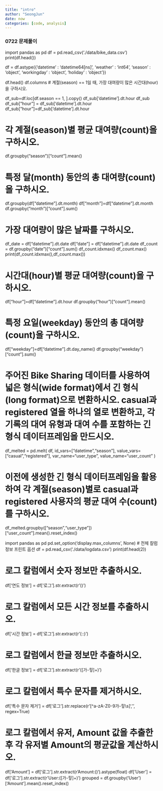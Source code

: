 ```yaml
---
title: "intro"
author: "SeongJun"
date: now
categories: [code, analysis]
---
```


### 0722 문제풀이

import pandas as pd
df = pd.read_csv('./data/bike_data.csv')
print(df.head())

df = df.astype({'datetime' : 'datetime64[ns]', 'weather' : 'int64', 
                'season' : 'object', 'workingday' : 'object', 
                'holiday' : 'object'})

df.head()
df.columns
# 계절(season) == 1일 때, 가장 대여량이 많은 시간대(hour)을 구하시오.

df_sub=df.loc[df.season == 1, ].copy()
df_sub['datetime'].dt.hour
df_sub
df_sub["hour"] = df_sub['datetime'].dt.hour
df_sub["hour"]=df_sub['datetime'].dt.hour


# 각 계절(season)별 평균 대여량(count)을 구하시오.
df.groupby("season")["count"].mean()


# 특정 달(month) 동안의 총 대여량(count)을 구하시오.
df.groupby(df["datetime"].dt.month)
df["month"]=df["datetime"].dt.month
df.groupby("month")["count"].sum()


# 가장 대여량이 많은 날짜를 구하시오.

df_date = df["datetime"].dt.date
df["date"] = df["datetime"].dt.date 
df_count = df.groupby("date")["count"].sum()
df_count.idxmax()
df_count.max()
print(df_count.idxmax(),df_count.max())


# 시간대(hour)별 평균 대여량(count)을 구하시오.
df["hour"]=df["datetime"].dt.hour
df.groupby("hour")["count"].mean()

# 특정 요일(weekday) 동안의 총 대여량(count)을 구하시오.
df["weekday"]=df["datetime"].dt.day_name()
df.groupby("weekday")["count"].sum()


# 주어진 Bike Sharing 데이터를 사용하여 넓은 형식(wide format)에서 긴 형식(long format)으로 변환하시오. casual과 registered 열을 하나의 열로 변환하고, 각 기록의 대여 유형과 대여 수를 포함하는 긴 형식 데이터프레임을 만드시오.
df_melted = pd.melt(
    df,
    id_vars=["datetime","season"],
    value_vars=["casual","registered"],
    var_name="user_type",
    value_name="user_count"
)


# 이전에 생성한 긴 형식 데이터프레임을 활용하여 각 계절(season)별로 casual과 registered 사용자의 평균 대여 수(count)를 구하시오.

df_melted.groupby(["season","user_type"])["user_count"].mean().reset_index()



import pandas as pd
pd.set_option('display.max_columns', None) 
# 전체 칼럼 정보 프린트 옵션
df = pd.read_csv('./data/logdata.csv')
print(df.head(2))


# 로그 칼럼에서 숫자 정보만 추출하시오.
df['연도 정보'] = df['로그'].str.extract(r'(\d+)')


# 로그 칼럼에서 모든 시간 정보를 추출하시오.
df['시간 정보'] = df['로그'].str.extract(r'(\d{2}:\d{2}:\d{2})')


# 로그 칼럼에서 한글 정보만 추출하시오.
df['한글 정보'] = df['로그'].str.extract(r'([가-힣]+)')


# 로그 칼럼에서 특수 문자를 제거하시오.
df['특수 문자 제거'] = df['로그'].str.replace(r'[^a-zA-Z0-9가-힣\s]', '', regex=True)


# 로그 칼럼에서 유저, Amount 값을 추출한 후 각 유저별 Amount의 평균값을 계산하시오.
df['Amount'] = df['로그'].str.extract(r'Amount:\s*(\d+)').astype(float)
df['User'] = df['로그'].str.extract(r'User:\s*([가-힣]+)')
grouped = df.groupby('User')['Amount'].mean().reset_index()

